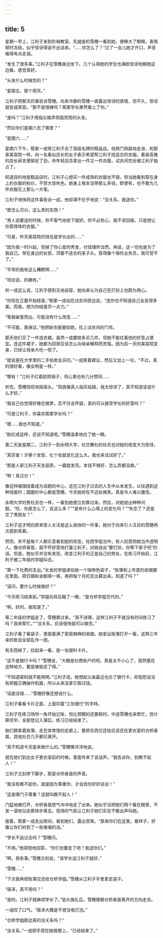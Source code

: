 ```yaml
---
---
---
```

title: 5
---



星期一早上，江利子来到阶梯教室，先就座的雪穗一看到她，便睁大了眼睛，表情顿时冻结，似乎惊讶得说不出话来。“……你怎么了？”过了一会儿她才开口，声音难得有点走调。

“发生了很多事。”江利子在雪穗身边坐下。几个认得她的学生也满脸惊讶地朝她这边看。感觉真好。

“头发什么时候剪的？”

“星期五，那个雨天。”

江利子把那天的事告诉雪穗。向来冷静的雪穗一直露出惊讶的表情，但不久，惊讶就变成笑容。“那不是很棒吗？筱冢学长果然看上了你。”

“是吗？”江利子用指尖拨弄侧面剪短的头发。

“然后你们星期六去了哪里？”

“星期六……”

星期六下午，筱冢一成带江利子去了高级名牌的精品店。他熟门熟路地走进，和那家美容院一样，向一名看似店长的女子表示希望帮江利子找适合的衣服。着装高雅的店长闻言便铆足了劲，命年轻店员拿出一件又一件衣服，试衣间完全被江利子独占了。

知道目的地是精品店时，江利子心想买一件成熟的衣服也不错，但当她看到穿在身上的衣服的标价，不禁大惊失色。她身上根本没带那么多钱，即使有，也不敢为几件衣服花上那么一大笔。

江利子悄悄将这件事告诉一成，他却满不在乎地说：“没关系，我送你。”

“那怎么可以，这么贵的东西！”

“男人说要送的时候，你不客气地收下就好。你不必担心，我不求回报，只是想让你穿得体的衣服。”

“可是，昨天美容院的钱也是学长出的……”

“因为我一时兴起，剪掉了你心爱的秀发，付钱理所当然。再说，这一切也是为了我自己。带在身边的女孩，顶着不适合的圣子头，穿得像个保险业务员，我可受不了。”

“平常的我有这么糟糕啊……”

“坦白说，的确有。”

听一成这么说，江利子感到无地自容，她向来认为自己在打扮上也颇为用心。

“你现在正要开始结茧，”筱冢一成站在试衣间旁边说，“连你也不知道自己会变得多美。而我，想为你结茧尽一点力。”

“等我破茧而出，可能没有什么改变……”

“不可能，我保证。”他把新衣服塞给她，拉上试衣间的门帘。

那天他们买了一件连衣裙。虽然一成要她多买几件，但她不能仗着他的好意占便宜。连这件裙子，她都为回家后该怎么向母亲解释而苦恼。因为前一天的美容院变身，已经让母亲大吃一惊了。

“就说是在大学里的二手拍卖会买的。”一成笑着建议，然后又加上一句，“不过，真的很好看，像女明星一样。”

“哪有！”江利子红着脸照镜子，但心里也有几分赞同……

听完，雪穗惊叹地摇摇头。“简直像真人版灰姑娘，我太惊讶了，真不知道该说什么才好。”

“我自己也觉得好像在做梦。忍不住会怀疑，真的可以接受学长的好意吗？”

“可是江利子，你喜欢筱冢学长吗？”

“嗯……我也不知道。”

“脸红成这样，还说不知道呢。”雪穗温柔地白了她一眼。

第二天是星期二，江利子一到永明大学，社交舞社的社员也对她的改变大为惊讶。

“真厉害！才换个发型、化个妆就变化这么大。我也来试试好了。”

“那是人家江利子天生丽质，一磨就发亮。本钱不够好，怎么弄都没救。”

“啊！真过分！”

像这样被围绕着成为话题的中心，这在江利子过去的人生中从未发生。以往遇到这种场面时；圆圈的中心都是雪穗，今天她却在不远处微笑。真是令人难以置信。

永明大学的男社员也一样，一看到她便立刻靠过来。然后，对她提出种种问题。“哎，你是怎么了，变这么多？”“是有什么心境上的变化吗？”“失恋了？还是交了男朋友？”

江利子这才明白原来受人关注是这么愉快的一件事，她对于向来引人注目的雪穗再次感到羡慕。

然而，并不是每个人都乐意看到她的改变。社团学姐当中，有人刻意把她当作透明人。像仓桥香苗，就不怀好意地打量江利子，对她说出“要打扮，你等下辈子吧”的话。但是，她似乎并没有发现，改变江利子的正是自己的男友。在练习开始前，江利子被二年级的学姐叫去。

“算一下社费的支出。”长发的学姐递给她一个咖啡色袋子，“账簿和上年度的收据都在里面，把日期和金额填一填，再把每个月的支出算出来。知道了吗？”

“请问，要什么时候做好？”

“今天练习结束前。”学姐向背后瞄了一眼，“是仓桥学姐交代的。”

“啊，好的，我知道了。”

等二年级的学姐走了，雪穗靠过来。“真不讲理，这样江利子不就没有时间练习了吗？我来帮忙。”‘“没关系，应该很快就可以做完。”

江利子看了看袋子，里面塞满了密密麻麻的收据。她拿出账簿打开一看，这两三年来的账目全部乱作一团。

有东西掉了，捡起来一看，是一张塑料卡片。

“这不是银行卡吗？”雪穗说，“大概是社费账户的吧。真是太不小心了，竟然塞在这种地方，要是被偷还了得。”

“不知道密码就不能用啊。”江利子说。她想起父亲最近也办了银行卡，却抱怨说没有把握正确操作机器，所以从来没拿它取过钱。

“话是没错……”雪穗好像还想说什么。

江利子看看卡片正面，上面印着“三协银行”的字样。

江利子在练习场所一角开始记账，但比预期的还要耗时。中途雪穗也来帮忙，但计算完毕、全部登记入簿后，练习已经结束了。

她们俩拿着账簿，走在体育馆的走廊上，要把东西交还给应该还在更衣室的仓桥香苗。其他社员几乎都已离开。

“真不知道今天是来做什么的。”雪穗懒洋洋地说。

就在她们到达女子更衣室前的时候，里面传来了说话声。“我告诉你，别瞧不起人！”

江利子立刻停下脚步，那是仓桥香苗的声音。

“我没有瞧不起你，就是因为尊重你，才会找你好好谈谈！”

“这是哪门子尊重？这就叫瞧不起人！”

门猛地被打开，仓桥香苗怒气冲冲地走了出来。她似乎没把她们两个看在眼里，不发一语地沿走廊快步离去。现场的气氛让江利子她们实在不敢出声叫她。

接着，筱冢一成走出房间，看到她们，露出苦笑。“原来你们在这里。看样子，好像让你们听到了一些难堪的话。”

“学长不追过去吗？”雪穗问。

“不用。”他简短地回答，“你们也要走了吧？我送你们。”

“啊，我有事。”雪穗立刻说，“请学长送江利子就好。”

“雪穗……”

“下次我再把账簿交还给仓桥学姐。”雪穗从江利子手里拿走袋子。

“唐泽，真不用吗？”

“是的。江利子就麻烦学长了。”低头施礼后，雪穗便朝仓桥香苗离开的方向走去。

一成叹了口气。“唐泽大概是不想当电灯泡。”

“仓桥学姐那边真的没关系吗？”

“没关系。”一成把手搭在她肩膀上，“已经结束了。”